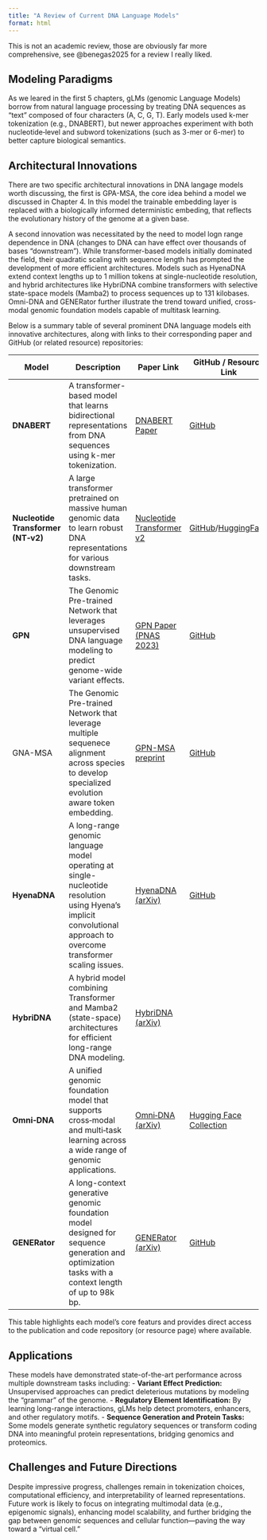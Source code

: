 ```yaml
---
title: "A Review of Current DNA Language Models"
format: html
---
```


This is not an academic review, those are obviously far more comprehensive, see @benegas2025 for a review I really liked.

##  Modeling Paradigms

As we leared in the first 5 chapters, gLMs (genomic Language Models) borrow from natural language processing by treating DNA sequences as “text” composed of four characters (A, C, G, T). Early models used k-mer tokenization (e.g., DNABERT), but newer approaches experiment with both nucleotide‐level and subword tokenizations (such as 3-mer or 6-mer) to better capture biological semantics.

## Architectural Innovations

There are two specific architectural innovations in DNA langage models worth discussing, the first is GPA-MSA, the core idea behind a model we discussed in Chapter 4. In this model the trainable embedding layer is replaced with a biologically informed deterministic embeding, that reflects the evolutionary history of the genome at a given base.

A second innovation was necessitated by the need to model logn range dependence in DNA (changes to DNA can have effect over thousands of bases "downstream"). While transformer-based models initially dominated the field, their quadratic scaling with sequence length has prompted the development of more efficient architectures. Models such as HyenaDNA extend context lengths up to 1 million tokens at single-nucleotide resolution, and hybrid architectures like HybriDNA combine transformers with selective state-space models (Mamba2) to process sequences up to 131 kilobases. Omni-DNA and GENERator further illustrate the trend toward unified, cross-modal genomic foundation models capable of multitask learning.

Below is a summary table of several prominent DNA language models eith innovative architectures, along with links to their corresponding paper and GitHub (or related resource) repositories:

| Model | Description | Paper Link | GitHub / Resource Link |
|---------------|------------------------|-----------------|----------------|
| **DNABERT** | A transformer-based model that learns bidirectional representations from DNA sequences using k-mer tokenization. | [DNABERT Paper](https://doi.org/10.1093/bioinformatics/btab083) | [GitHub](https://github.com/jerryji1993/DNABERT) |
| **Nucleotide Transformer (NT‑v2)** | A large transformer pretrained on massive human genomic data to learn robust DNA representations for various downstream tasks. | [Nucleotide Transformer v2](https://doi.org/10.1038/s41592-024-02523-z) | [GitHub](https://github.com/instadeepai/nucleotide-transformer)/[HuggingFace](https://huggingface.co/collections/InstaDeepAI/nucleotide-transformer-65099cdde13ff96230f2e592) |
| **GPN** | The Genomic Pre-trained Network that leverages unsupervised DNA language modeling to predict genome-wide variant effects. | [GPN Paper (PNAS 2023)](https://doi.org/10.1073/pnas.2311219120) | [GitHub](https://github.com/songlab-cal/gpn) |
| GNA-MSA | The Genomic Pre-trained Network that leverage multiple sequenece alignment across species to develop specialized evolution aware token embedding. | [GPN-MSA preprint](https://pubmed.ncbi.nlm.nih.gov/37873118/) | [GitHub](https://github.com/songlab-cal/gpn) |
| **HyenaDNA** | A long-range genomic language model operating at single-nucleotide resolution using Hyena’s implicit convolutional approach to overcome transformer scaling issues. | [HyenaDNA (arXiv)](https://arxiv.org/abs/2306.15794) | [GitHub](https://github.com/HazyResearch/hyena-dna) |
| **HybriDNA** | A hybrid model combining Transformer and Mamba2 (state-space) architectures for efficient long-range DNA modeling. | [HybriDNA (arXiv)](https://arxiv.org/abs/2502.10807) |  |
| **Omni‑DNA** | A unified genomic foundation model that supports cross‑modal and multi‑task learning across a wide range of genomic applications. | [Omni‑DNA (arXiv)](https://arxiv.org/abs/2502.03499) | [Hugging Face Collection](https://huggingface.co/collections/zehui127) |
| **GENERator** | A long-context generative genomic foundation model designed for sequence generation and optimization tasks with a context length of up to 98k bp. | [GENERator (arXiv)](https://arxiv.org/abs/2502.07272) | [GitHub](https://github.com/GenerTeam/GENERator) |

This table highlights each model’s core featurs and provides direct access to the publication and code repository (or resource page) where available.

## Applications
These models have demonstrated state-of-the-art performance across multiple downstream tasks including: - **Variant Effect Prediction:** Unsupervised approaches can predict deleterious mutations by modeling the “grammar” of the genome. - **Regulatory Element Identification:** By learning long-range interactions, gLMs help detect promoters, enhancers, and other regulatory motifs. - **Sequence Generation and Protein Tasks:** Some models generate synthetic regulatory sequences or transform coding DNA into meaningful protein representations, bridging genomics and proteomics.

## Challenges and Future Directions
Despite impressive progress, challenges remain in tokenization choices, computational efficiency, and interpretability of learned representations. Future work is likely to focus on integrating multimodal data (e.g., epigenomic signals), enhancing model scalability, and further bridging the gap between genomic sequences and cellular function—paving the way toward a “virtual cell.”
